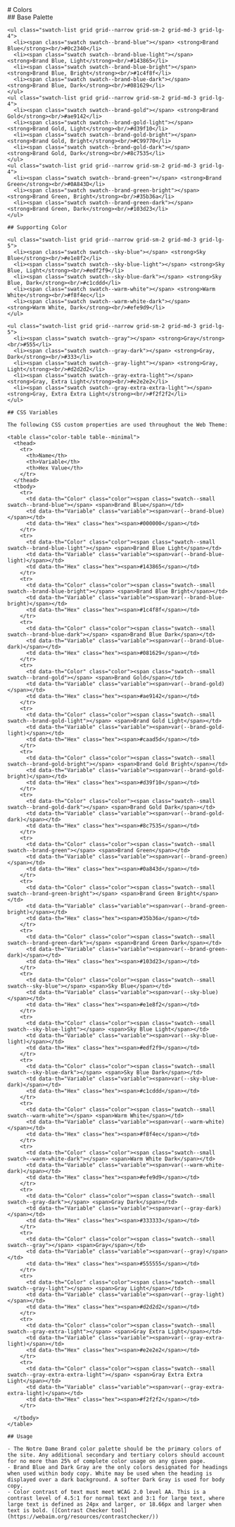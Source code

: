 
<Meta title="Foundation/Colors" />

<div className="sb-container sb-unstyled">
  <div className='sb-section-title'>
    # Colors
    
  </div>
  
  <div className="sb-section">
    ## Base Palette
  
    <ul class="swatch-list grid grid--narrow grid-sm-2 grid-md-3 grid-lg-4">
      <li><span class="swatch swatch--brand-blue"></span> <strong>Brand Blue</strong><br/>#0c2340</li>
      <li><span class="swatch swatch--brand-blue-light"></span> <strong>Brand Blue, Light</strong><br/>#143865</li>
      <li><span class="swatch swatch--brand-blue-bright"></span> <strong>Brand Blue, Bright</strong><br/>#1c4f8f</li>
      <li><span class="swatch swatch--brand-blue-dark"></span> <strong>Brand Blue, Dark</strong><br/>#081629</li>
    </ul>
    <ul class="swatch-list grid grid--narrow grid-sm-2 grid-md-3 grid-lg-4">
      <li><span class="swatch swatch--brand-gold"></span> <strong>Brand Gold</strong><br/>#ae9142</li>
      <li><span class="swatch swatch--brand-gold-light"></span> <strong>Brand Gold, Light</strong><br/>#d39f10</li>
      <li><span class="swatch swatch--brand-gold-bright"></span> <strong>Brand Gold, Bright</strong><br/>#C99770</li>
      <li><span class="swatch swatch--brand-gold-dark"></span> <strong>Brand Gold, Dark</strong><br/>#8c7535</li>
    </ul>
    <ul class="swatch-list grid grid--narrow grid-sm-2 grid-md-3 grid-lg-4">
      <li><span class="swatch swatch--brand-green"></span> <strong>Brand Green</strong><br/>#0A843D</li>
      <li><span class="swatch swatch--brand-green-bright"></span> <strong>Brand Green, Bright</strong><br/>#35b36a</li>
      <li><span class="swatch swatch--brand-green-dark"></span> <strong>Brand Green, Dark</strong><br/>#103d23</li>
    </ul>

    ## Supporting Color

    <ul class="swatch-list grid grid--narrow grid-sm-2 grid-md-3 grid-lg-5">
      <li><span class="swatch swatch--sky-blue"></span> <strong>Sky Blue</strong><br/>#e1e8f2</li>
      <li><span class="swatch swatch--sky-blue-light"></span> <strong>Sky Blue, Light</strong><br/>#edf2f9</li>
      <li><span class="swatch swatch--sky-blue-dark"></span> <strong>Sky Blue, Dark</strong><br/>#c1cddd</li>
      <li><span class="swatch swatch--warm-white"></span> <strong>Warm White</strong><br/>#f8f4ec</li>
      <li><span class="swatch swatch--warm-white-dark"></span> <strong>Warm White, Dark</strong><br/>#efe9d9</li>
    </ul>

    <ul class="swatch-list grid grid--narrow grid-sm-2 grid-md-3 grid-lg-5">
      <li><span class="swatch swatch--gray"></span> <strong>Gray</strong><br/>#555</li>
      <li><span class="swatch swatch--gray-dark"></span> <strong>Gray, Dark</strong><br/>#333</li>
      <li><span class="swatch swatch--gray-light"></span> <strong>Gray, Light</strong><br/>#d2d2d2</li>
      <li><span class="swatch swatch--gray-extra-light"></span> <strong>Gray, Extra Light</strong><br/>#e2e2e2</li>
      <li><span class="swatch swatch--gray-extra-extra-light"></span> <strong>Gray, Extra Extra Light</strong><br/>#f2f2f2</li>
    </ul>

    ## CSS Variables

    The following CSS custom properties are used throughout the Web Theme:

    <table class="color-table table--minimal">
      <thead>
        <tr>
          <th>Name</th>
          <th>Variable</th>
          <th>Hex Value</th>
        </tr>
      </thead>
      <tbody>
        <tr>
          <td data-th="Color" class="color"><span class="swatch--small swatch--brand-blue"></span> <span>Brand Blue</span></td>
          <td data-th="Variable" class="variable"><span>var(--brand-blue)</span></td>
          <td data-th="Hex" class="hex"><span>#000000</span></td>
        </tr>
        <tr>
          <td data-th="Color" class="color"><span class="swatch--small swatch--brand-blue-light"></span> <span>Brand Blue Light</span></td>
          <td data-th="Variable" class="variable"><span>var(--brand-blue-light)</span></td>
          <td data-th="Hex" class="hex"><span>#143865</span></td>
        </tr>
        <tr>
          <td data-th="Color" class="color"><span class="swatch--small swatch--brand-blue-bright"></span> <span>Brand Blue Bright</span></td>
          <td data-th="Variable" class="variable"><span>var(--brand-blue-bright)</span></td>
          <td data-th="Hex" class="hex"><span>#1c4f8f</span></td>
        </tr>
        <tr>
          <td data-th="Color" class="color"><span class="swatch--small swatch--brand-blue-dark"></span> <span>Brand Blue Dark</span></td>
          <td data-th="Variable" class="variable"><span>var(--brand-blue-dark)</span></td>
          <td data-th="Hex" class="hex"><span>#081629</span></td>
        </tr>
        <tr>
          <td data-th="Color" class="color"><span class="swatch--small swatch--brand-gold"></span> <span>Brand Gold</span></td>
          <td data-th="Variable" class="variable"><span>var(--brand-gold)</span></td>
          <td data-th="Hex" class="hex"><span>#ae9142</span></td>
        </tr>
        <tr>
          <td data-th="Color" class="color"><span class="swatch--small swatch--brand-gold-light"></span> <span>Brand Gold Light</span></td>
          <td data-th="Variable" class="variable"><span>var(--brand-gold-light)</span></td>
          <td data-th="Hex" class="hex"><span>#caad5d</span></td>
        </tr>
        <tr>
          <td data-th="Color" class="color"><span class="swatch--small swatch--brand-gold-bright"></span> <span>Brand Gold Bright</span></td>
          <td data-th="Variable" class="variable"><span>var(--brand-gold-bright)</span></td>
          <td data-th="Hex" class="hex"><span>#d39f10</span></td>
        </tr>
        <tr>
          <td data-th="Color" class="color"><span class="swatch--small swatch--brand-gold-dark"></span> <span>Brand Gold Dark</span></td>
          <td data-th="Variable" class="variable"><span>var(--brand-gold-dark)</span></td>
          <td data-th="Hex" class="hex"><span>#8c7535</span></td>
        </tr>
        <tr>
          <td data-th="Color" class="color"><span class="swatch--small swatch--brand-green"></span> <span>Brand Green</span></td>
          <td data-th="Variable" class="variable"><span>var(--brand-green)</span></td>
          <td data-th="Hex" class="hex"><span>#0a843d</span></td>
        </tr>
        <tr>
          <td data-th="Color" class="color"><span class="swatch--small swatch--brand-green-bright"></span> <span>Brand Green Bright</span></td>
          <td data-th="Variable" class="variable"><span>var(--brand-green-bright)</span></td>
          <td data-th="Hex" class="hex"><span>#35b36a</span></td>
        </tr>
        <tr>
          <td data-th="Color" class="color"><span class="swatch--small swatch--brand-green-dark"></span> <span>Brand Green Dark</span></td>
          <td data-th="Variable" class="variable"><span>var(--brand-green-dark)</span></td>
          <td data-th="Hex" class="hex"><span>#103d23</span></td>
        </tr>
        <tr>
          <td data-th="Color" class="color"><span class="swatch--small swatch--sky-blue"></span> <span>Sky Blue</span></td>
          <td data-th="Variable" class="variable"><span>var(--sky-blue)</span></td>
          <td data-th="Hex" class="hex"><span>#e1e8f2</span></td>
        </tr>
        <tr>
          <td data-th="Color" class="color"><span class="swatch--small swatch--sky-blue-light"></span> <span>Sky Blue Light</span></td>
          <td data-th="Variable" class="variable"><span>var(--sky-blue-light)</span></td>
          <td data-th="Hex" class="hex"><span>#edf2f9</span></td>
        </tr>
        <tr>
          <td data-th="Color" class="color"><span class="swatch--small swatch--sky-blue-dark"></span> <span>Sky Blue Dark</span></td>
          <td data-th="Variable" class="variable"><span>var(--sky-blue-dark)</span></td>
          <td data-th="Hex" class="hex"><span>#c1cddd</span></td>
        </tr>
        <tr>
          <td data-th="Color" class="color"><span class="swatch--small swatch--warm-white"></span> <span>Warm White</span></td>
          <td data-th="Variable" class="variable"><span>var(--warm-white)</span></td>
          <td data-th="Hex" class="hex"><span>#f8f4ec</span></td>
        </tr>
        <tr>
          <td data-th="Color" class="color"><span class="swatch--small swatch--warm-white-dark"></span> <span>Warm White Dark</span></td>
          <td data-th="Variable" class="variable"><span>var(--warm-white-dark)</span></td>
          <td data-th="Hex" class="hex"><span>#efe9d9</span></td>
        </tr>
        <tr>
          <td data-th="Color" class="color"><span class="swatch--small swatch--gray-dark"></span> <span>Gray Dark</span></td>
          <td data-th="Variable" class="variable"><span>var(--gray-dark)</span></td>
          <td data-th="Hex" class="hex"><span>#333333</span></td>
        </tr>
        <tr>
          <td data-th="Color" class="color"><span class="swatch--small swatch--gray"></span> <span>Gray</span></td>
          <td data-th="Variable" class="variable"><span>var(--gray)</span></td>
          <td data-th="Hex" class="hex"><span>#555555</span></td>
        </tr>
        <tr>
          <td data-th="Color" class="color"><span class="swatch--small swatch--gray-light"></span> <span>Gray Light</span></td>
          <td data-th="Variable" class="variable"><span>var(--gray-light)</span></td>
          <td data-th="Hex" class="hex"><span>#d2d2d2</span></td>
        </tr>
        <tr>
          <td data-th="Color" class="color"><span class="swatch--small swatch--gray-extra-light"></span> <span>Gray Extra Light</span></td>
          <td data-th="Variable" class="variable"><span>var(--gray-extra-light)</span></td>
          <td data-th="Hex" class="hex"><span>#e2e2e2</span></td>
        </tr>
        <tr>
          <td data-th="Color" class="color"><span class="swatch--small swatch--gray-extra-extra-light"></span> <span>Gray Extra Extra Light</span></td>
          <td data-th="Variable" class="variable"><span>var(--gray-extra-extra-light)</span></td>
          <td data-th="Hex" class="hex"><span>#f2f2f2</span></td>
        </tr>
        
      </tbody>
    </table>

    ## Usage

    - The Notre Dame Brand color palette should be the primary colors of the site. Any additional secondary and tertiary colors should account for no more than 25% of complete color usage on any given page.
    - Brand Blue and Dark Gray are the only colors designated for headings when used within body copy. White may be used when the heading is displayed over a dark background. A softer Dark Gray is used for body copy.
    - Color contrast of text must meet WCAG 2.0 level AA. This is a contrast level of 4.5:1 for normal text and 3:1 for large text, where large text is defined as 24px and larger, or 18.66px and larger when text is bold. ([Contrast Checker tool](https://webaim.org/resources/contrastchecker/))
  </div>
</div>